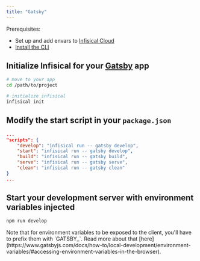```yaml
---
title: "Gatsby"
---
```


Prerequisites:

- Set up and add envars to [Infisical Cloud](https://app.infisical.com)
- [Install the CLI](/cli/overview)

## Initialize Infisical for your [Gatsby](https://www.gatsbyjs.com) app

```bash
# move to your app
cd /path/to/project

# initialize infisical
infisical init
```

## Modify the start script in your `package.json`

```json
...
"scripts": {
    "develop": "infisical run -- gatsby develop",
    "start": "infisical run -- gatsby develop",
    "build": "infisical run -- gatsby build",
    "serve": "infisical run -- gatsby serve",
    "clean": "infisical run -- gatsby clean"
}
...
```

## Start your development server with environment variables injected

```bash
npm run develop
```

<Note>
  Note that for environment variables to be exposed to the client, you'll have
  to prefix them with `GATSBY_`. Read more about that
  [here](https://www.gatsbyjs.com/docs/how-to/local-development/environment-variables/#accessing-environment-variables-in-the-browser).
</Note>
